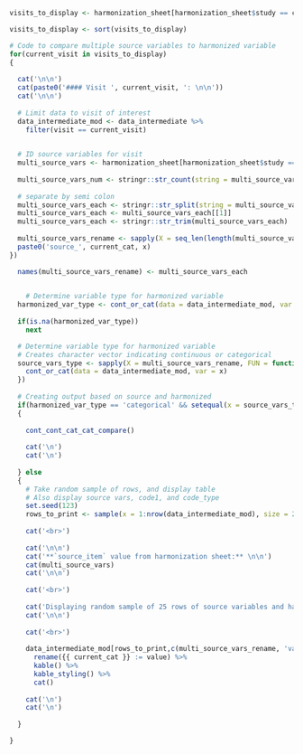 ```r

visits_to_display <- harmonization_sheet[harmonization_sheet$study == current_cohort & harmonization_sheet$item == current_cat,][['visit']]

visits_to_display <- sort(visits_to_display)

# Code to compare multiple source variables to harmonized variable
for(current_visit in visits_to_display)
{
  
  cat('\n\n')
  cat(paste0('#### Visit ', current_visit, ': \n\n'))
  cat('\n\n')
  
  # Limit data to visit of interest
  data_intermediate_mod <- data_intermediate %>%
    filter(visit == current_visit)

  
  # ID source variables for visit
  multi_source_vars <- harmonization_sheet[harmonization_sheet$study == current_cohort & harmonization_sheet$item == current_cat & harmonization_sheet$visit == current_visit,][['source_item']]
  
  multi_source_vars_num <- stringr::str_count(string = multi_source_vars, pattern = ';') + 1
  
  # separate by semi colon
  multi_source_vars_each <- stringr::str_split(string = multi_source_vars, pattern = ';')
  multi_source_vars_each <- multi_source_vars_each[[1]]
  multi_source_vars_each <- stringr::str_trim(multi_source_vars_each)
  
  multi_source_vars_rename <- sapply(X = seq_len(length(multi_source_vars_each)), FUN = function(x){
  paste0('source_', current_cat, x)
})

  names(multi_source_vars_rename) <- multi_source_vars_each

  
    # Determine variable type for harmonized variable
  harmonized_var_type <- cont_or_cat(data = data_intermediate_mod, var = 'value')
  
  if(is.na(harmonized_var_type))
    next

  # Determine variable type for harmonized variable
  # Creates character vector indicating continuous or categorical
  source_vars_type <- sapply(X = multi_source_vars_rename, FUN = function(x){
    cont_or_cat(data = data_intermediate_mod, var = x)
  })
  
  # Creating output based on source and harmonized 
  if(harmonized_var_type == 'categorical' && setequal(x = source_vars_type, y = c('continuous','continuous','categorical')))
  {
    
    cont_cont_cat_cat_compare()
    
    cat('\n')
    cat('\n')
    
  } else
  {
    # Take random sample of rows, and display table
    # Also display source vars, code1, and code_type
    set.seed(123)
    rows_to_print <- sample(x = 1:nrow(data_intermediate_mod), size = 25, replace = F)
    
    cat('<br>')
    
    cat('\n\n')
    cat('**`source_item` value from harmonization sheet:** \n\n')
    cat(multi_source_vars)
    cat('\n\n')
    
    cat('<br>')
    
    cat('Displaying random sample of 25 rows of source variables and harmonized variable \n\n')
    cat('\n\n')
    
    cat('<br>')
    
    data_intermediate_mod[rows_to_print,c(multi_source_vars_rename, 'value')] %>%
      rename({{ current_cat }} := value) %>%
      kable() %>%
      kable_styling() %>%
      cat()
    
    cat('\n')
    cat('\n')
    
  }

}


```
